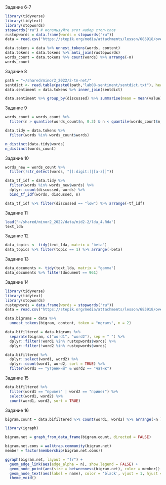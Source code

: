
Задание 6-7
```r
library(tidyverse)
library(tidytext) 
library(stopwords) 
stopwords("ru") # используйте этот набор стоп-слов
rustopwords = data.frame(words = stopwords("ru"))
data = read.csv("https://stepik.org/media/attachments/lesson/683918/overheard.csv")

data.tokens = data %>% unnest_tokens(words, content)
data.tokens = data.tokens %>% anti_join(rustopwords)
words_count = data.tokens %>% count(words) %>% arrange(-n)
words_count
```

Задание 8
```r
path = "~/shared/minor2_2022/2-tm-net/"
sentdict <- read.table(paste0(path,"lab08-sentiment/sentdict.txt"), header=T, stringsAsFactors=F) # словарь оценочной лексики
data.sentiment = data.tokens %>% inner_join(sentdict)

data.sentiment %>% group_by(discussed) %>% summarise(mean = mean(value))
```

Задание 9
```r
words_count = words_count %>% 
  filter(n > quantile(words_count$n, 0.3) & n < quantile(words_count$n, 0.97))

data.tidy = data.tokens %>% 
  filter(words %in% words_count$words)

n_distinct(data.tidy$words)
n_distinct(words_count)
```

Задание 10
```r
words_new = words_count %>% 
  filter(!str_detect(words, "[[:digit:]|[a-z]]"))

data_tf_idf = data.tidy %>%
  filter(words %in% words_new$words) %>%
  dplyr::count(discussed, words) %>%
  bind_tf_idf(words, discussed, n)

data_tf_idf %>% filter(discussed == "low") %>% arrange(-tf_idf)
```

Задание 11
```r
load("~/shared/minor2_2022/data/mid2-2/lda_4.Rda")
text_lda
```
Задание 12
```r
data_topics <- tidy(text_lda, matrix = "beta")
data_topics %>% filter(topic == 1) %>% arrange(-beta)
```

Задание 13
```r
data_documents <- tidy(text_lda, matrix = "gamma")
data_documents %>% filter(document == 961)
```

Задание 14
```r
library(tidyverse)
library(tidytext) 
library(stopwords) 
rustopwords = data.frame(words = stopwords("ru"))
data = read.csv("https://stepik.org/media/attachments/lesson/683918/overheard.csv")

data.bigrams = data %>% 
  unnest_tokens(bigram, content, token = "ngrams", n = 2)

data.bifiltered = data.bigrams %>% 
  separate(bigram, c("word1", "word2"), sep = " ") %>% 
  dplyr::filter(!word1 %in% rustopwords$words) %>% 
  dplyr::filter(!word2 %in% rustopwords$words)

data.bifiltered %>% 
  dplyr::select(word1, word2) %>% 
  dplyr::count(word1, word2, sort = TRUE) %>%
  filter(word1 == "утренний" & word2 == "чатик")
```

Задание 15
```r
data.bifiltered %>% 
  filter(word1 == "привет" | word2 == "привет") %>% 
  select(word1, word2) %>%
  count(word1, word2, sort = TRUE)
```

Задание 16
```r
bigram.count = data.bifiltered %>% count(word1, word2) %>% arrange(-n )%>% top_n(20)

library(igraph)

bigram.net = graph_from_data_frame(bigram.count, directed = FALSE)

bigram.net.coms = walktrap.community(bigram.net)
member = factor(membership(bigram.net.coms))

ggraph(bigram.net, layout = "fr") +
  geom_edge_link(aes(edge_alpha = n), show.legend = FALSE) +
  geom_node_point(aes(size = betweenness(bigram.net), color = member)) +
  geom_node_text(aes(label = name), color = 'black', vjust = 1, hjust = 1) +
  theme_void()

```
